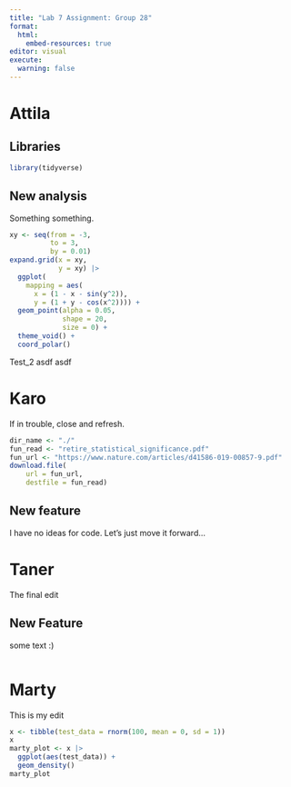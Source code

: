 ```yaml
---
title: "Lab 7 Assignment: Group 28"
format:
  html:
    embed-resources: true
editor: visual
execute: 
  warning: false
---
```


# Attila

## Libraries

```r
library(tidyverse)
```

## New analysis

Something something.
```r
xy <- seq(from = -3,
          to = 3, 
          by = 0.01)
expand.grid(x = xy,
            y = xy) |>
  ggplot(
    mapping = aes(
      x = (1 - x - sin(y^2)),
      y = (1 + y - cos(x^2)))) +
  geom_point(alpha = 0.05,
             shape = 20,
             size = 0) +
  theme_void() +
  coord_polar()
```

Test_2 asdf asdf

# Karo

If in trouble, close and refresh.

```r
dir_name <- "./"
fun_read <- "retire_statistical_significance.pdf"
fun_url <- "https://www.nature.com/articles/d41586-019-00857-9.pdf"
download.file(
    url = fun_url,
    destfile = fun_read)
```

## New feature

I have no ideas for code. Let's just move it forward...

# Taner

The final edit

## New Feature

some text :)

```r

```

# Marty

This is my edit

```r
x <- tibble(test_data = rnorm(100, mean = 0, sd = 1))
x
marty_plot <- x |>
  ggplot(aes(test_data)) +
  geom_density()
marty_plot
```
